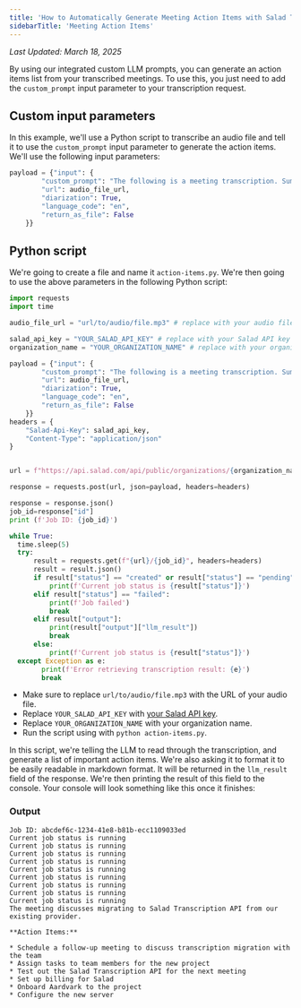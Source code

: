 ```yaml
---
title: 'How to Automatically Generate Meeting Action Items with Salad Transcription API'
sidebarTitle: 'Meeting Action Items'
---
```


_Last Updated: March 18, 2025_

By using our integrated custom LLM prompts, you can generate an action items list from your transcribed meetings. To use
this, you just need to add the `custom_prompt` input parameter to your transcription request.

## Custom input parameters

In this example, we'll use a Python script to transcribe an audio file and tell it to use the `custom_prompt` input
parameter to generate the action items. We'll use the following input parameters:

```python
payload = {"input": {
        "custom_prompt": "The following is a meeting transcription. Summarize internally, and then generate a list of action items from the meeting. Only use real actions that make sense to do, ignore anything unimportant. Rewrite each task to be more clear and concise. Format it in a markdown compatible list to make it easy to read.",
        "url": audio_file_url,
        "diarization": True,
        "language_code": "en",
        "return_as_file": False
    }}
```

## Python script

We're going to create a file and name it `action-items.py`. We're then going to use the above parameters in the
following Python script:

```python
import requests
import time

audio_file_url = "url/to/audio/file.mp3" # replace with your audio file URL

salad_api_key = "YOUR_SALAD_API_KEY" # replace with your Salad API key
organization_name = "YOUR_ORGANIZATION_NAME" # replace with your organization name

payload = {"input": {
        "custom_prompt": "The following is a meeting transcription. Summarize internally, and then generate a list of action items from the meeting. Only use real actions that make sense to do, ignore anything unimportant. Rewrite each task to be more clear and concise. Format it in a markdown compatible list to make it easy to read.",
        "url": audio_file_url,
        "diarization": True,
        "language_code": "en",
        "return_as_file": False
    }}
headers = {
    "Salad-Api-Key": salad_api_key,
    "Content-Type": "application/json"
}


url = f"https://api.salad.com/api/public/organizations/{organization_name}/inference-endpoints/transcribe/jobs"

response = requests.post(url, json=payload, headers=headers)

response = response.json()
job_id=response["id"]
print (f'Job ID: {job_id}')

while True:
  time.sleep(5)
  try:
      result = requests.get(f"{url}/{job_id}", headers=headers)
      result = result.json()
      if result["status"] == "created" or result["status"] == "pending" or result["status"] == "started" or result["status"] == "running":
          print(f'Current job status is {result["status"]}')
      elif result["status"] == "failed":
          print(f'Job failed')
          break
      elif result["output"]:
          print(result["output"]["llm_result"])
          break
      else:
          print(f'Current job status is {result["status"]}')
  except Exception as e:
        print(f'Error retrieving transcription result: {e}')
        break
```

- Make sure to replace `url/to/audio/file.mp3` with the URL of your audio file.
- Replace `YOUR_SALAD_API_KEY` with
  [your Salad API key](/container-engine/tutorials/quickstart-api#step-1-obtain-your-api-key).
- Replace `YOUR_ORGANIZATION_NAME` with your organization name.
- Run the script using with `python action-items.py`.

In this script, we're telling the LLM to read through the transcription, and generate a list of important action items.
We're also asking it to format it to be easily readable in markdown format. It will be returned in the `llm_result`
field of the response. We're then printing the result of this field to the console. Your console will look something
like this once it finishes:

### Output

```text
Job ID: abcdef6c-1234-41e8-b81b-ecc1109033ed
Current job status is running
Current job status is running
Current job status is running
Current job status is running
Current job status is running
Current job status is running
Current job status is running
Current job status is running
Current job status is running
The meeting discusses migrating to Salad Transcription API from our existing provider.

**Action Items:**

* Schedule a follow-up meeting to discuss transcription migration with the team
* Assign tasks to team members for the new project
* Test out the Salad Transcription API for the next meeting
* Set up billing for Salad
* Onboard Aardvark to the project
* Configure the new server
```
